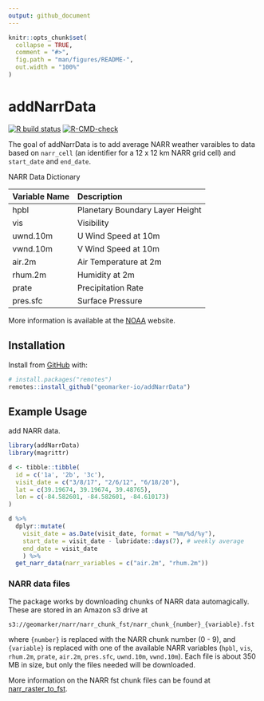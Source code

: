 ```yaml
---
output: github_document
---
```


<!-- README.md is generated from README.Rmd. Please edit that file -->

```r
knitr::opts_chunk$set(
  collapse = TRUE,
  comment = "#>",
  fig.path = "man/figures/README-",
  out.width = "100%"
)
```

# addNarrData

<!-- badges: start -->
[![R build status](https://github.com/geomarker-io/addNarrData/workflows/R-CMD-check/badge.svg)](https://github.com/geomarker-io/addNarrData/actions)
[![R-CMD-check](https://github.com/geomarker-io/addNarrData/workflows/R-CMD-check/badge.svg)](https://github.com/geomarker-io/addNarrData/actions)
<!-- badges: end -->

The goal of addNarrData is to add average NARR weather varaibles to data based on `narr_cell` (an identifier for a 12 x 12 km NARR grid cell) and `start_date` and `end_date`. 

NARR Data Dictionary

| Variable Name | Description|
| :-- | :-- |
| hpbl | Planetary Boundary Layer Height |
| vis | Visibility |
| uwnd.10m | U Wind Speed at 10m |
| vwnd.10m | V Wind Speed at 10m |
| air.2m | Air Temperature at 2m |
| rhum.2m | Humidity at 2m |
| prate | Precipitation Rate |
| pres.sfc | Surface Pressure |

More information is available at the [NOAA](https://www.ncdc.noaa.gov/sites/default/files/attachments/ncdc-narrdsi-6175-final.pdf) website.

## Installation

Install from [GitHub](https://github.com/) with:

``` r
# install.packages("remotes")
remotes::install_github("geomarker-io/addNarrData")
```

## Example Usage

add NARR data.

```r
library(addNarrData)
library(magrittr)

d <- tibble::tibble(
  id = c('1a', '2b', '3c'),
  visit_date = c("3/8/17", "2/6/12", "6/18/20"),
  lat = c(39.19674, 39.19674, 39.48765),
  lon = c(-84.582601, -84.582601, -84.610173)
)

d %>%
  dplyr::mutate(
    visit_date = as.Date(visit_date, format = "%m/%d/%y"),
    start_date = visit_date - lubridate::days(7), # weekly average
    end_date = visit_date
    ) %>%
  get_narr_data(narr_variables = c("air.2m", "rhum.2m"))
```

### NARR data files

The package works by downloading chunks of NARR data automagically. These are stored in an Amazon s3 drive at 

```
s3://geomarker/narr/narr_chunk_fst/narr_chunk_{number}_{variable}.fst
```

where `{number}` is replaced with the NARR chunk number  (0 - 9), and `{variable}` is replaced with one of the available NARR variables (`hpbl`, `vis`, `rhum.2m`, `prate`, `air.2m`, `pres.sfc`, `uwnd.10m`, `vwnd.10m`). Each file is about 350 MB in size, but only the files needed will be downloaded.

More information on the NARR fst chunk files can be found at [narr_raster_to_fst](https://github.com/geomarker-io/narr_raster_to_fst#narr_raster_to_fst).

